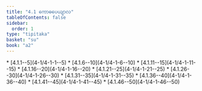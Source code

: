 ```yaml
---
title: "4.1 ကောဓပေယျာလ"
tableOfContents: false
sidebar:
  order: 1
type: "tipitaka"
basket: "su"
book: "a2"
---
```



<DynamicBreadcrumb />



<TableOfContents book="a2" section="4.1">
* [4.1.1--5](4-1/4-1-1--5)
* [4.1.6--10](4-1/4-1-6--10)
* [4.1.11--15](4-1/4-1-11--15)
* [4.1.16--20](4-1/4-1-16--20)
* [4.1.21--25](4-1/4-1-21--25)
* [4.1.26--30](4-1/4-1-26--30)
* [4.1.31--35](4-1/4-1-31--35)
* [4.1.36--40](4-1/4-1-36--40)
* [4.1.41--45](4-1/4-1-41--45)
* [4.1.46--50](4-1/4-1-46--50)
</TableOfContents>